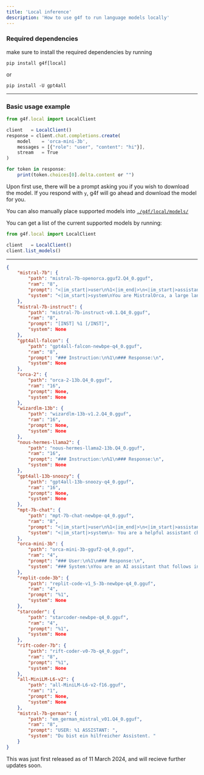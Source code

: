 ```yaml
---
title: 'Local inference'
description: 'How to use g4f to run language models locally'
---
```


### Required dependencies
make sure to install the required dependencies by running 

```
pip install g4f[local]
```

or

```
pip install -U gpt4all
```
___

### Basic usage example

```jsx
from g4f.local import LocalClient

client   = LocalClient()
response = client.chat.completions.create(
    model    = 'orca-mini-3b',
    messages = [{"role": "user", "content": "hi"}],
    stream   = True
)

for token in response:
    print(token.choices[0].delta.content or "")
```

Upon first use, there will be a prompt asking you if you wish to download the model. If you respond with `y`, g4f will go ahead and download the model for you.

You can also manually place supported models into [`./g4f/local/models/`](https://github.com/xtekky/gpt4free/tree/main/g4f/local/models)

You can get a list of the current supported models by running:

```jsx
from g4f.local import LocalClient

client   = LocalClient()
client.list_models()
```

___
```json
{
    "mistral-7b": {
        "path": "mistral-7b-openorca.gguf2.Q4_0.gguf",
        "ram": "8",
        "prompt": "<|im_start|>user\n%1<|im_end|>\n<|im_start|>assistant\n",
        "system": "<|im_start|>system\nYou are MistralOrca, a large language model trained by Alignment Lab AI. For multi-step problems, write out your reasoning for each step.\n<|im_end|>"
    },
    "mistral-7b-instruct": {
        "path": "mistral-7b-instruct-v0.1.Q4_0.gguf",
        "ram": "8",
        "prompt": "[INST] %1 [/INST]",
        "system": None
    },
    "gpt4all-falcon": {
        "path": "gpt4all-falcon-newbpe-q4_0.gguf",
        "ram": "8",
        "prompt": "### Instruction:\n%1\n### Response:\n",
        "system": None
    },
    "orca-2": {
        "path": "orca-2-13b.Q4_0.gguf",
        "ram": "16",
        "prompt": None,
        "system": None
    },
    "wizardlm-13b": {
        "path": "wizardlm-13b-v1.2.Q4_0.gguf",
        "ram": "16",
        "prompt": None,
        "system": None
    },
    "nous-hermes-llama2": {
        "path": "nous-hermes-llama2-13b.Q4_0.gguf",
        "ram": "16",
        "prompt": "### Instruction:\n%1\n### Response:\n",
        "system": None
    },
    "gpt4all-13b-snoozy": {
        "path": "gpt4all-13b-snoozy-q4_0.gguf",
        "ram": "16",
        "prompt": None,
        "system": None
    },
    "mpt-7b-chat": {
        "path": "mpt-7b-chat-newbpe-q4_0.gguf",
        "ram": "8",
        "prompt": "<|im_start|>user\n%1<|im_end|>\n<|im_start|>assistant\n",
        "system": "<|im_start|>system\n- You are a helpful assistant chatbot trained by MosaicML.\n- You answer questions.\n- You are excited to be able to help the user, but will refuse to do anything that could be considered harmful to the user.\n- You are more than just an information source, you are also able to write poetry, short stories, and make jokes.<|im_end|>"
    },
    "orca-mini-3b": {
        "path": "orca-mini-3b-gguf2-q4_0.gguf",
        "ram": "4",
        "prompt": "### User:\n%1\n### Response:\n",
        "system": "### System:\nYou are an AI assistant that follows instruction extremely well. Help as much as you can.\n\n"
    },
    "replit-code-3b": {
        "path": "replit-code-v1_5-3b-newbpe-q4_0.gguf",
        "ram": "4",
        "prompt": "%1",
        "system": None
    },
    "starcoder": {
        "path": "starcoder-newbpe-q4_0.gguf",
        "ram": "4",
        "prompt": "%1",
        "system": None
    },
    "rift-coder-7b": {
        "path": "rift-coder-v0-7b-q4_0.gguf",
        "ram": "8",
        "prompt": "%1",
        "system": None
    },
    "all-MiniLM-L6-v2": {
        "path": "all-MiniLM-L6-v2-f16.gguf",
        "ram": "1",
        "prompt": None,
        "system": None
    },
    "mistral-7b-german": {
        "path": "em_german_mistral_v01.Q4_0.gguf",
        "ram": "8",
        "prompt": "USER: %1 ASSISTANT: ",
        "system": "Du bist ein hilfreicher Assistent. "
    }
}
```

This was just first released as of 11 March 2024, and will recieve further updates soon.
